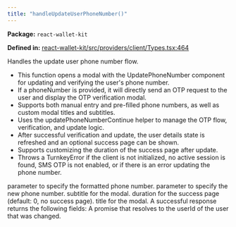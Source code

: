 ```yaml
---
title: "handleUpdateUserPhoneNumber()"
---
```



<p><strong>Package:</strong> <code>react-wallet-kit</code></p>

<p><strong>Defined in:</strong> <a href="https://github.com/tkhq/sdk/blob/main/packages/react-wallet-kit/src/providers/client/Types.tsx#L464">react-wallet-kit/src/providers/client/Types.tsx:464</a></p>

<H3Bordered text="Overview" />

Handles the update user phone number flow.

<ul>
  <li>This function opens a modal with the UpdatePhoneNumber component for updating and verifying the user's phone number.</li>
  <li>If a phoneNumber is provided, it will directly send an OTP request to the user and display the OTP verification modal.</li>
  <li>Supports both manual entry and pre-filled phone numbers, as well as custom modal titles and subtitles.</li>
  <li>Uses the updatePhoneNumberContinue helper to manage the OTP flow, verification, and update logic.</li>
  <li>After successful verification and update, the user details state is refreshed and an optional success page can be shown.</li>
  <li>Supports customizing the duration of the success page after update.</li>
  <li>Throws a TurnkeyError if the client is not initialized, no active session is found, SMS OTP is not enabled, or if there is an error updating the phone number.</li>
</ul>

<H3Bordered text="Parameters" />

<ParamField body="params" type='object' required={false} path="params" >
  <Expandable title="params details">
    <NestedParam parentKey="params" childKey="formattedPhone" type='string' required={false}>
parameter to specify the formatted phone number.
</NestedParam>
    <NestedParam parentKey="params" childKey="phoneNumber" type='string' required={false}>
parameter to specify the new phone number.
</NestedParam>
    <NestedParam parentKey="params" childKey="subTitle" type='string' required={false}>
subtitle for the modal.
</NestedParam>
    <NestedParam parentKey="params" childKey="successPageDuration" type='number' required={false}>
duration for the success page (default: 0, no success page).
</NestedParam>
    <NestedParam parentKey="params" childKey="title" type='string' required={false}>
title for the modal.
</NestedParam>
  </Expandable>
</ParamField>

<H3Bordered text="Response" />
A successful response returns the following fields:

<ResponseField name="returns" type="string" required={true}>
  A promise that resolves to the userId of the user that was changed.
</ResponseField>
